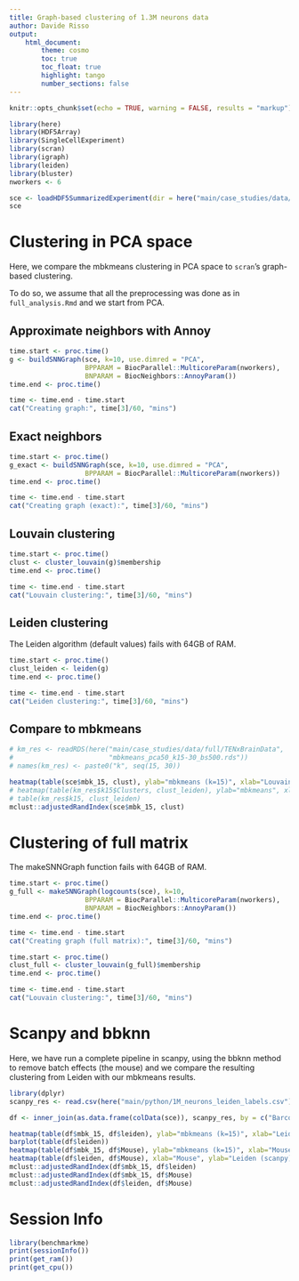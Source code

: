 ```yaml
---
title: Graph-based clustering of 1.3M neurons data
author: Davide Risso
output: 
    html_document:
        theme: cosmo 
        toc: true
        toc_float: true
        highlight: tango
        number_sections: false
---
```


```r
knitr::opts_chunk$set(echo = TRUE, warning = FALSE, results = "markup")
```

```r
library(here)
library(HDF5Array)
library(SingleCellExperiment)
library(scran)
library(igraph)
library(leiden)
library(bluster)
nworkers <- 6
```


```r
sce <- loadHDF5SummarizedExperiment(dir = here("main/case_studies/data/full/TENxBrainData/TENxBrainData_preprocessed"))
sce
```

# Clustering in PCA space

Here, we compare the mbkmeans clustering in PCA space to `scran`'s graph-based clustering.

To do so, we assume that all the preprocessing was done as in `full_analysis.Rmd` and we start from PCA.

## Approximate neighbors with Annoy

```r
time.start <- proc.time()
g <- buildSNNGraph(sce, k=10, use.dimred = "PCA", 
                   BPPARAM = BiocParallel::MulticoreParam(nworkers),
                   BNPARAM = BiocNeighbors::AnnoyParam())
time.end <- proc.time()

time <- time.end - time.start
cat("Creating graph:", time[3]/60, "mins")
```

## Exact neighbors

```r
time.start <- proc.time()
g_exact <- buildSNNGraph(sce, k=10, use.dimred = "PCA", 
                   BPPARAM = BiocParallel::MulticoreParam(nworkers))
time.end <- proc.time()

time <- time.end - time.start
cat("Creating graph (exact):", time[3]/60, "mins")
```

## Louvain clustering

```r
time.start <- proc.time()
clust <- cluster_louvain(g)$membership
time.end <- proc.time()

time <- time.end - time.start
cat("Louvain clustering:", time[3]/60, "mins")
```

## Leiden clustering

The Leiden algorithm (default values) fails with 64GB of RAM.

```r
time.start <- proc.time()
clust_leiden <- leiden(g)
time.end <- proc.time()

time <- time.end - time.start
cat("Leiden clustering:", time[3]/60, "mins")
```

## Compare to mbkmeans

```r
# km_res <- readRDS(here("main/case_studies/data/full/TENxBrainData",
#                        "mbkmeans_pca50_k15-30_bs500.rds"))
# names(km_res) <- paste0("k", seq(15, 30))

heatmap(table(sce$mbk_15, clust), ylab="mbkmeans (k=15)", xlab="Louvain", scale="none")
# heatmap(table(km_res$k15$Clusters, clust_leiden), ylab="mbkmeans", xlab="Leiden")
# table(km_res$k15, clust_leiden)
mclust::adjustedRandIndex(sce$mbk_15, clust)
```

# Clustering of full matrix

The makeSNNGraph function fails with 64GB of RAM.

```r
time.start <- proc.time()
g_full <- makeSNNGraph(logcounts(sce), k=10,
                   BPPARAM = BiocParallel::MulticoreParam(nworkers),
                   BNPARAM = BiocNeighbors::AnnoyParam())
time.end <- proc.time()

time <- time.end - time.start
cat("Creating graph (full matrix):", time[3]/60, "mins")

time.start <- proc.time()
clust_full <- cluster_louvain(g_full)$membership
time.end <- proc.time()

time <- time.end - time.start
cat("Louvain clustering:", time[3]/60, "mins")
```

# Scanpy and bbknn

Here, we have run a complete pipeline in scanpy, using the bbknn method to remove batch effects (the mouse) and we compare the resulting clustering from Leiden with our mbkmeans results.

```r
library(dplyr)
scanpy_res <- read.csv(here("main/python/1M_neurons_leiden_labels.csv"))

df <- inner_join(as.data.frame(colData(sce)), scanpy_res, by = c("Barcode"="X"))
```

```r
heatmap(table(df$mbk_15, df$leiden), ylab="mbkmeans (k=15)", xlab="Leiden (scanpy)", scale="none")
barplot(table(df$leiden))
heatmap(table(df$mbk_15, df$Mouse), ylab="mbkmeans (k=15)", xlab="Mouse", scale = "none")
heatmap(table(df$leiden, df$Mouse), xlab="Mouse", ylab="Leiden (scanpy)", scale="none")
mclust::adjustedRandIndex(df$mbk_15, df$leiden)
mclust::adjustedRandIndex(df$mbk_15, df$Mouse)
mclust::adjustedRandIndex(df$leiden, df$Mouse)
```

# Session Info

```r
library(benchmarkme)
print(sessionInfo())
print(get_ram())
print(get_cpu())
```